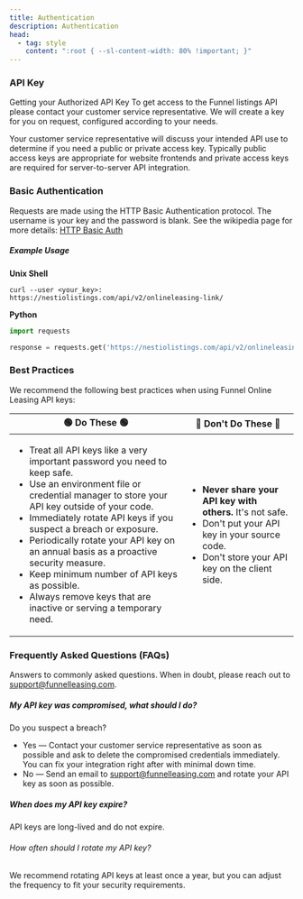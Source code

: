 ```yaml
---
title: Authentication
description: Authentication
head:
  - tag: style
    content: ":root { --sl-content-width: 80% !important; }"
---
```


### API Key

Getting your Authorized API Key
To get access to the Funnel listings API please contact your customer service representative. We will create a key for you on request, configured according to your needs.

Your customer service representative will discuss your intended API use to determine if you need a public or private access key. Typically public access keys are appropriate for website frontends and private access keys are required for server-to-server API integration.


### Basic Authentication

Requests are made using the HTTP Basic Authentication protocol. The username is your key and the password is blank. See the wikipedia page for more details: [HTTP Basic Auth](https://en.wikipedia.org/wiki/Basic_access_authentication#Client_side)

##### Example Usage

**Unix Shell**
```shell
curl --user <your_key>:  https://nestiolistings.com/api/v2/onlineleasing-link/
```

**Python**
```python
import requests

response = requests.get('https://nestiolistings.com/api/v2/onlineleasing-link/', auth=('<your_key>', ''))
```

### Best Practices

We recommend the following best practices when using Funnel Online Leasing API keys:

<table>
    <thead>
        <tr>
            <th>🟢 Do These 🟢</th>
            <th>🔴 Don't Do These 🔴</th>
        </tr>
    </thead>
    <tbody>
        <tr>
            <td>
                <ul>
                    <li>Treat all API keys like a very important password you need to keep safe.</li>
                    <li>Use an environment file or credential manager to store your API key outside of your code.</li>
                    <li>Immediately rotate API keys if you suspect a breach or exposure.</li>
                    <li>Periodically rotate your API key on an annual basis as a proactive security measure.</li>
                    <li>Keep minimum number of API keys as possible.</li>
                    <li>Always remove keys that are inactive or serving a temporary need.</li>
                </ul>
            </td>
            <td>
                <ul>
                    <li><b>Never share your API key with others.</b> It's not safe.</li>
                    <li>Don't put your API key in your source code.</li>
                    <li>Don't store your API key on the client side.</li>
                </ul>
            </td>
        </tr>
    </tbody>
</table>


### Frequently Asked Questions (FAQs)

Answers to commonly asked questions. When in doubt, please reach out to [support@funnelleasing.com](mailto:support@funnelleasing.com).

##### My API key was compromised, what should I do?
Do you suspect a breach?

- Yes — Contact your customer service representative as soon as possible and ask to delete the compromised credentials immediately. You can fix your integration right after with minimal down time.
- No — Send an email to [support@funnelleasing.com](mailto:support@funnelleasing.com) and rotate your API key as soon as possible.

##### When does my API key expire?
API keys are long-lived and do not expire.

###### How often should I rotate my API key?
We recommend rotating API keys at least once a year, but you can adjust the frequency to fit your security requirements.